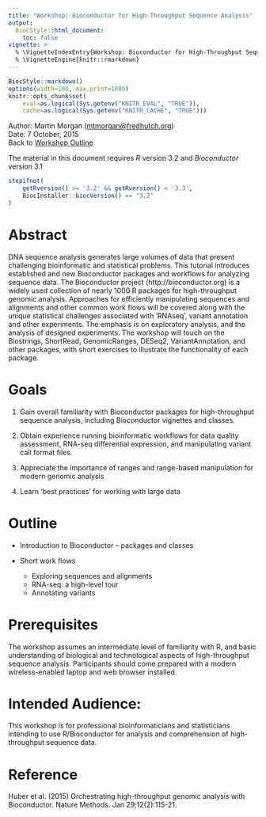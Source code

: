 ```yaml
---
title: "Workshop: Bioconductor for High-Throughput Sequence Analysis"
output:
  BiocStyle::html_document:
    toc: false
vignette: >
  % \VignetteIndexEntry{Workshop: Bioconductor for High-Throughput Sequence Analysis}
  % \VignetteEngine{knitr::rmarkdown}
---
```


```r
BiocStyle::markdown()
options(width=100, max.print=1000)
knitr::opts_chunk$set(
    eval=as.logical(Sys.getenv("KNITR_EVAL", "TRUE")),
    cache=as.logical(Sys.getenv("KNITR_CACHE", "TRUE")))
```

Author: Martin Morgan (<a
  href="mailto:mtmorgan@fredhutch.org">mtmorgan@fredhutch.org</a>)<br/ >
Date: 7 October, 2015<br />
Back to [Workshop Outline](Developer-Meeting-Workshop.html)<br />

The material in this document requires _R_ version 3.2 and
_Bioconductor_ version 3.1

```r
stopifnot(
    getRversion() >= '3.2' && getRversion() < '3.3',
    BiocInstaller::biocVersion() == "3.2"
)
```

# Abstract

DNA sequence analysis generates large volumes of data that present
challenging bioinformatic and statistical problems. This tutorial
introduces established and new Bioconductor packages and workflows for
analyzing sequence data. The Bioconductor project
(http://bioconductor.org) is a widely used collection of nearly 1000 R
packages for high-throughput genomic analysis. Approaches for
efficiently manipulating sequences and alignments and other common
work flows will be covered along with the unique statistical
challenges associated with 'RNAseq', variant annotation and other
experiments. The emphasis is on exploratory analysis, and the analysis
of designed experiments. The workshop will touch on the Biostrings,
ShortRead, GenomicRanges, DESeq2, VariantAnnotation, and other
packages, with short exercises to illustrate the functionality of each
package.

# Goals

1. Gain overall familiarity with Bioconductor packages for
   high-throughput sequence analysis, including Bioconductor vignettes
   and classes.

2. Obtain experience running bioinformatic workflows for data quality
   assessment, RNA-seq differential expression, and manipulating
   variant call format files.

3. Appreciate the importance of ranges and range-based manipulation
   for modern genomic analysis

4. Learn 'best practices' for working with large data

# Outline

- Introduction to Bioconductor -- packages and classes

- Short work flows

    - Exploring sequences and alignments
    - RNA-seq: a high-level tour
    - Annotating variants

# Prerequisites

The workshop assumes an intermediate level of familiarity with R, and
basic understanding of biological and technological aspects of
high-throughput sequence analysis. Participants should come prepared
with a modern wireless-enabled laptop and web browser installed.

# Intended Audience: 

This workshop is for professional bioinformaticians and statisticians
intending to use R/Bioconductor for analysis and comprehension of
high-throughput sequence data.

# Reference

Huber et al. (2015) Orchestrating high-throughput genomic analysis
with Bioconductor. Nature Methods. Jan 29;12(2):115-21.